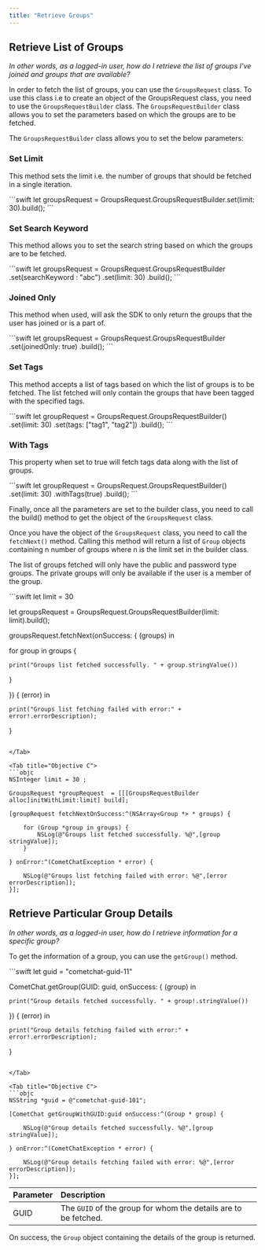 ```yaml
---
title: "Retrieve Groups"
---
```




## Retrieve List of Groups

*In other words, as a logged-in user, how do I retrieve the list of groups I've joined and groups that are available?*

In order to fetch the list of groups, you can use the `GroupsRequest` class. To use this class i.e to create an object of the GroupsRequest class, you need to use the `GroupsRequestBuilder` class. The `GroupsRequestBuilder` class allows you to set the parameters based on which the groups are to be fetched.

The `GroupsRequestBuilder` class allows you to set the below parameters:

### Set Limit

This method sets the limit i.e. the number of groups that should be fetched in a single iteration.

<Tabs>
<Tab title="Swift">
```swift
let groupsRequest  = GroupsRequest.GroupsRequestBuilder.set(limit: 30).build();
```

</Tab>

</Tabs>

### Set Search Keyword

This method allows you to set the search string based on which the groups are to be fetched.

<Tabs>
<Tab title="Swift">
```swift
let groupsRequest  = GroupsRequest.GroupsRequestBuilder
.set(searchKeyword : "abc")
.set(limit: 30)
.build();
```

</Tab>

</Tabs>

### Joined Only

This method when used, will ask the SDK to only return the groups that the user has joined or is a part of.

<Tabs>
<Tab title="Swift">
```swift
let groupsRequest  = GroupsRequest.GroupsRequestBuilder
.set(joinedOnly: true)
.build();
```

</Tab>

</Tabs>

### Set Tags

This method accepts a list of tags based on which the list of groups is to be fetched. The list fetched will only contain the groups that have been tagged with the specified tags.

<Tabs>
<Tab title="Swift">
```swift
let groupRequest = GroupsRequest.GroupsRequestBuilder()
.set(limit: 30)
.set(tags: ["tag1", "tag2"])
.build();
```

</Tab>

</Tabs>

### With Tags

This property when set to true will fetch tags data along with the list of groups.

<Tabs>
<Tab title="Swift">
```swift
let groupRequest = GroupsRequest.GroupsRequestBuilder()
.set(limit: 30)
.withTags(true)
.build();
```

</Tab>

</Tabs>

Finally, once all the parameters are set to the builder class, you need to call the build() method to get the object of the `GroupsRequest` class.

Once you have the object of the `GroupsRequest` class, you need to call the `fetchNext()` method. Calling this method will return a list of `Group` objects containing n number of groups where n is the limit set in the builder class.

The list of groups fetched will only have the public and password type groups. The private groups will only be available if the user is a member of the group.

<Tabs>
<Tab title="Swift">
```swift
let limit = 30 

let groupsRequest  = GroupsRequest.GroupsRequestBuilder(limit: limit).build();

groupsRequest.fetchNext(onSuccess: { (groups) in

  for group in groups {

    print("Groups list fetched successfully. " + group.stringValue())
  }

}) { (error) in

    print("Groups list fetching failed with error:" + error!.errorDescription);
}
```

</Tab>

<Tab title="Objective C">
```objc
NSInteger limit = 30 ;

GroupsRequest *groupRequest  = [[[GroupsRequestBuilder alloc]initWithLimit:limit] build];

[groupRequest fetchNextOnSuccess:^(NSArray<Group *> * groups) {
    
    for (Group *group in groups) {
        NSLog(@"Groups list fetched successfully. %@",[group stringValue]);
    }
  
} onError:^(CometChatException * error) {
    
    NSLog(@"Groups list fetching failed with error: %@",[error errorDescription]);
}];
```

</Tab>

</Tabs>

## Retrieve Particular Group Details

*In other words, as a logged-in user, how do I retrieve information for a specific group?*

To get the information of a group, you can use the `getGroup()` method.

<Tabs>
<Tab title="Swift">
```swift
let guid = "cometchat-guid-11"

CometChat.getGroup(GUID: guid, onSuccess: { (group) in

    print("Group details fetched successfully. " + group!.stringValue())

}) { (error) in

    print("Group details fetching failed with error:" + error!.errorDescription);
}
```

</Tab>

<Tab title="Objective C">
```objc
NSString *guid = @"cometchat-guid-101";

[CometChat getGroupWithGUID:guid onSuccess:^(Group * group) {
    
    NSLog(@"Group details fetched successfully. %@",[group stringValue]);
    
} onError:^(CometChatException * error) {
    
    NSLog(@"Group details fetching failed with error: %@",[error errorDescription]);
}];
```

</Tab>

</Tabs>

| Parameter | Description                                                     |
| :--------- | :--------------------------------------------------------------- |
| GUID      | The `GUID` of the group for whom the details are to be fetched. |

On success, the `Group` object containing the details of the group is returned.
